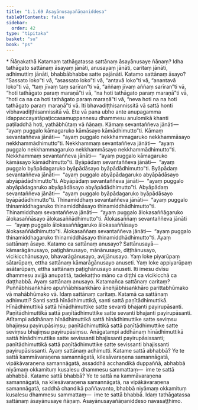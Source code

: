 ```yaml
---
title: "1.1.69 Āsayānusayañāṇaniddesa"
tableOfContents: false
sidebar:
  order: 42
type: "tipitaka"
basket: "su"
book: "ps"
---
```



<DynamicBreadcrumb />

<Paragraph type="center" book="ps">
* Ñāṇakathā
</Paragraph>


<Division number="113" book="ps">

<Paragraph number="670" book="ps">
Katamaṃ <Emphasis>tathāgatassa sattānaṃ āsayānusaye ñāṇaṃ</Emphasis>? Idha tathāgato sattānaṃ āsayaṃ jānāti, anusayaṃ jānāti, caritaṃ jānāti, adhimuttiṃ jānāti, bhabbābhabbe satte pajānāti. Katamo sattānaṃ āsayo? “Sassato loko”ti vā, “asassato loko”ti vā, “antavā loko”ti vā, “anantavā loko”ti vā, “taṃ jīvaṃ taṃ sarīran”ti vā, “aññaṃ jīvaṃ aññaṃ sarīran”ti vā, “hoti tathāgato paraṃ maraṇā”ti vā, “na hoti tathāgato paraṃ maraṇā”ti vā, “hoti ca na ca hoti tathāgato paraṃ maraṇā”ti vā, “neva hoti na na hoti tathāgato paraṃ maraṇā”ti vā. Iti bhavadiṭṭhisannissitā vā sattā honti vibhavadiṭṭhisannissitā vā.
</Paragraph>

<Paragraph number="671" book="ps">
Ete vā pana ubho ante anupagamma idappaccayatāpaṭiccasamuppannesu dhammesu anulomikā khanti paṭiladdhā hoti, yathābhūtaṃ vā ñāṇaṃ. Kāmaṃ sevantaññeva jānāti—  “ayaṃ puggalo kāmagaruko kāmāsayo kāmādhimutto”ti. Kāmaṃ sevantaññeva jānāti—  “ayaṃ puggalo nekkhammagaruko nekkhammāsayo nekkhammādhimutto”ti. Nekkhammaṃ sevantaññeva jānāti—  “ayaṃ puggalo nekkhammagaruko nekkhammāsayo nekkhammādhimutto”ti. Nekkhammaṃ sevantaññeva jānāti—  “ayaṃ puggalo kāmagaruko kāmāsayo kāmādhimutto”ti. Byāpādaṃ sevantaññeva jānāti—  “ayaṃ puggalo byāpādagaruko byāpādāsayo byāpādādhimutto”ti. Byāpādaṃ sevantaññeva jānāti—  “ayaṃ puggalo abyāpādagaruko abyāpādāsayo abyāpādādhimutto”ti. Abyāpādaṃ sevantaññeva jānāti—  “ayaṃ puggalo abyāpādagaruko abyāpādāsayo abyāpādādhimutto”ti. Abyāpādaṃ sevantaññeva jānāti—  “ayaṃ puggalo byāpādagaruko byāpādāsayo byāpādādhimutto”ti. Thinamiddhaṃ sevantaññeva jānāti—  “ayaṃ puggalo thinamiddhagaruko thinamiddhāsayo thinamiddhādhimutto”ti. Thinamiddhaṃ sevantaññeva jānāti—  “ayaṃ puggalo ālokasaññāgaruko ālokasaññāsayo ālokasaññādhimutto”ti. Ālokasaññaṃ sevantaññeva jānāti—  “ayaṃ puggalo ālokasaññāgaruko ālokasaññāsayo ālokasaññādhimutto”ti. Ālokasaññaṃ sevantaññeva jānāti—  “ayaṃ puggalo thinamiddhagaruko thinamiddhāsayo thinamiddhādhimutto”ti. Ayaṃ <Emphasis>sattānaṃ āsayo</Emphasis>.
</Paragraph>

</Division>
<Division number="114" book="ps">

<Paragraph number="672" book="ps">
Katamo ca <Emphasis>sattānaṃ anusayo</Emphasis>? Sattānusayā—  kāmarāgānusayo, paṭighānusayo, mānānusayo, diṭṭhānusayo, vicikicchānusayo, bhavarāgānusayo, avijjānusayo. Yaṃ loke piyarūpaṃ sātarūpaṃ, ettha sattānaṃ kāmarāgānusayo anuseti. Yaṃ loke appiyarūpaṃ asātarūpaṃ, ettha sattānaṃ paṭighānusayo anuseti. Iti imesu dvīsu dhammesu avijjā anupatitā, tadekaṭṭho māno ca diṭṭhi ca vicikicchā ca daṭṭhabbā. Ayaṃ sattānaṃ anusayo.
</Paragraph>

<Paragraph number="673" book="ps">
Katamañca <Emphasis>sattānaṃ caritaṃ</Emphasis>? Puññābhisaṅkhāro apuññābhisaṅkhāro āneñjābhisaṅkhāro parittabhūmako vā mahābhūmako vā. Idaṃ sattānaṃ caritaṃ.
</Paragraph>

</Division>
<Division number="115" book="ps">

<Paragraph number="674" book="ps">
Katamā ca <Emphasis>sattānaṃ adhimutti</Emphasis>? Santi sattā hīnādhimuttikā, santi sattā paṇītādhimuttikā. Hīnādhimuttikā sattā hīnādhimuttike satte sevanti bhajanti payirupāsanti. Paṇītādhimuttikā sattā paṇītādhimuttike satte sevanti bhajanti payirupāsanti. Atītampi addhānaṃ hīnādhimuttikā sattā hīnādhimuttike satte seviṃsu bhajiṃsu payirupāsiṃsu; paṇītādhimuttikā sattā paṇītādhimuttike satte seviṃsu bhajiṃsu payirupāsiṃsu. Anāgatampi addhānaṃ hīnādhimuttikā sattā hīnādhimuttike satte sevissanti bhajissanti payirupāsissanti; paṇītādhimuttikā sattā paṇītādhimuttike satte sevissanti bhajissanti payirupāsissanti. Ayaṃ sattānaṃ adhimutti.
</Paragraph>

<Paragraph number="675" book="ps">
Katame <Emphasis>sattā abhabbā</Emphasis>? Ye te sattā kammāvaraṇena samannāgatā, kilesāvaraṇena samannāgatā, vipākāvaraṇena samannāgatā, assaddhā acchandikā duppaññā, abhabbā niyāmaṃ okkamituṃ kusalesu dhammesu sammattaṃ—  ime te sattā abhabbā.
</Paragraph>

<Paragraph number="676" book="ps">
Katame <Emphasis>sattā bhabbā</Emphasis>? Ye te sattā na kammāvaraṇena samannāgatā, na kilesāvaraṇena samannāgatā, na vipākāvaraṇena samannāgatā, saddhā chandikā paññavanto, bhabbā niyāmaṃ okkamituṃ kusalesu dhammesu sammattaṃ—  ime te sattā bhabbā. Idaṃ tathāgatassa sattānaṃ āsayānusaye ñāṇaṃ.

</Paragraph>
</Division>

<Paragraph number="677" type="center" book="ps">
Āsayānusayañāṇaniddeso navasaṭṭhimo.
</Paragraph>